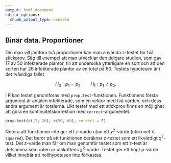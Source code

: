 ```yaml
---
output: html_document
editor_options: 
  chunk_output_type: console
---
```

## Binär data. Proportioner

Om man vill jämföra två proportioner kan man använda z-testet för två stickprov. Säg till exempel att man utvecklar den tidigare studien, som gav 17 av 50 infekterade plantor, till att undersöka ytterligare en sort och att den sorten har 26 infekterade plantor av en total på 60. Testets hypotesen är i det tvåsidiga fallet

$$H_0: p_1 = p_2 \qquad H_1: p_1 \neq p_2.$$

I R kan testet genomföras med `prop.test`-funktionen. Funktionens första argument är antalen infekterade, som en vektor med två värden, och dess andra argument är totalerna. Likt testet med ett stickprov finns en möjlighet att göra en kontinuitetskorrektion med `correct`-argumentet.

```r
prop.test(c(17, 26), c(50, 60), correct = F)
```

Notera att funktionen inte ger ett z-värde utan ett $\chi^2$-värde (utskrivet `X-squared`). Det beror på att funktionen beräknar z-testet som ett likvärdigt $\chi^2$-test. Det z-värde man får om man genomför testet som ett z-test är detsamma som roten ur utskriftens $\chi^2$-värde.
Testet ger ett högt p-värde vilket innebär att nollhypotesen inte förkastas.
